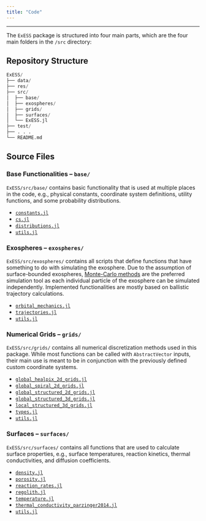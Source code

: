 ```yaml
---
title: "Code"
---
```


---


The `ExESS` package is structured into four main parts, which are the four main folders in the `/src` directory:

## Repository Structure

::: {.grid}
::: {.g-col-6}

```jl
ExESS/  
├── data/  
├── res/  
├── src/  
│  ├── base/  
│  ├── exospheres/  
│  ├── grids/  
│  ├── surfaces/  
│  └── ExESS.jl  
├── test/  
├── . . .  
└── README.md  
```

:::
::: {.g-col-6}
:::
:::

## Source Files

::: {.grid}
::: {.g-col-6}

### Base Functionalities -- `base/` 
`ExESS/src/base/` contains basic functionality that is used at multiple places in the code, e.g., physical constants, coordinate system definitions, utility functions, and some probability distributions.

* [`constants.jl`](/api/base/constants.qmd)  
* [`cs.jl`](/api/base/cs.qmd)
* [`distributions.jl`](/api/base/distributions.qmd)
* [`utils.jl`](/api/base/utility.qmd)

:::
::: {.g-col-6}

### Exospheres -- `exospheres/`
`ExESS/src/exospheres/` contains all scripts that define functions that have something to do with simulating the exosphere. Due to the assumption of surface-bounded exospheres, [Monte-Carlo methods](https://en.wikipedia.org/wiki/Monte_Carlo_method) are the preferred simulation tool as each individual particle of the exosphere can be simulated independently. Implemented functionalities are mostly based on ballistic trajectory calculations.

* [`orbital_mechanics.jl`](/api/exospheres/orbital_mechanics.qmd)
* [`trajectories.jl`](/api/exospheres/trajectory.qmd)
* [`utils.jl`]()


:::
::: {.g-col-6}

### Numerical Grids -- `grids/`
`ExESS/src/grids/` contains all numerical discretization methods used in this package. While most functions can be called with `AbstractVector` inputs, their main use is meant to be in conjunction with the previously defined custom coordinate systems.

* [`global_healpix_2d_grids.jl`]()  
* [`global_spiral_2d_grids.jl`]()  
* [`global_structured_2d_grids.jl`](/api/grids/global_structured_2d_grids.qmd)  
* [`global_structured_3d_grids.jl`](/api/grids/global_structured_3d_grids.qmd)  
* [`local_structured_3d_grids.jl`](/api/grids/local_structured_3d_grids.qmd)  
* [`types.jl`]()  
* [`utils.jl`]()  

:::
::: {.g-col-6}

### Surfaces -- `surfaces/`
`ExESS/src/surfaces/` contains all functions that are used to calculate surface properties, e.g., surface temperatures, reaction kinetics, thermal conductivities, and diffusion coefficients.

* [`density.jl`]()  
* [`porosity.jl`]()  
* [`reaction_rates.jl`]()  
* [`regolith.jl`]()  
* [`temperature.jl`](/api/surfaces/temperature.qmd)  
* [`thermal_conductivity_parzinger2014.jl`]()  
* [`utils.jl`]()  

:::
:::
